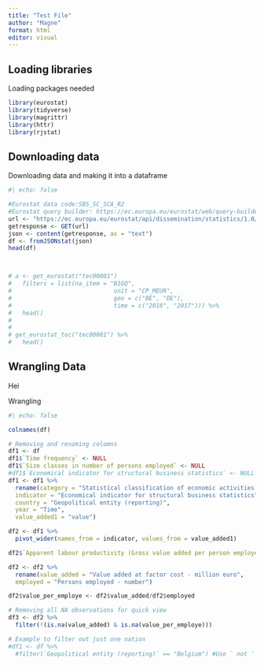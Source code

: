 ```yaml
---
title: "Test File"
author: "Magne"
format: html
editor: visual
---
```


## Loading libraries

Loading packages needed

```r
library(eurostat)
library(tidyverse)
library(magrittr)
library(httr)
library(rjstat)

```

## Downloading data

Downloading data and making it into a dataframe

```r
#| echo: false

#Eurostat data code:SBS_SC_SCA_R2
#Eurostat query builder: https://ec.europa.eu/eurostat/web/query-builder/tool
url <- "https://ec.europa.eu/eurostat/api/dissemination/statistics/1.0/data/sbs_sc_sca_r2?format=JSON&indic_sb=V12150&indic_sb=V16110&indic_sb=V91110&size_emp=TOTAL&nace_r2=B&nace_r2=C&nace_r2=D&lang=en"
getresponse <- GET(url)
json <- content(getresponse, as = "text")
df <- fromJSONstat(json)
head(df)



# a <- get_eurostat("tec00001")
#   filters = list(na_item = "B1GQ",
#                             unit = "CP_MEUR",
#                             geo = c("BE", "DE"),
#                             time = c("2016", "2017"))) %>% 
#   head()
# 
# 
# get_eurostat_toc("tec00001") %>% 
#   head()

```

## Wrangling Data

Hei

Wrangling

```r
#| echo: false

colnames(df)

# Removing and renaming colomns
df1 <- df
df1$`Time frequency` <- NULL
df1$`Size classes in number of persons employed` <- NULL
#df1$`Economical indicator for structural business statistics` <- NULL #When we use multiple indicators at the same time, we will have to do this a different way, just doing it like this as an example
df1 <- df1 %>% 
  rename(category = "Statistical classification of economic activities in the European Community (NACE Rev. 2)",
  indicator = "Economical indicator for structural business statistics",
  country = "Geopolitical entity (reporting)",
  year = "Time",
  value_added1 = "value")

df2 <- df1 %>% 
  pivot_wider(names_from = indicator, values_from = value_added1)

df2$`Apparent labour productivity (Gross value added per person employed) - thousand euro` <- NULL

df2 <- df2 %>% 
  rename(value_added = "Value added at factor cost - million euro",
  employed = "Persons employed - number")

df2$value_per_employe <- df2$value_added/df2$employed

# Removing all NA observations for quick view
df3 <- df2 %>% 
  filter(!(is.na(value_added) & is.na(value_per_employe)))

# Example to filter out just one nation
#df1 <- df %>% 
  #filter(`Geopolitical entity (reporting)` == "Belgium") #Use ` not '

```
